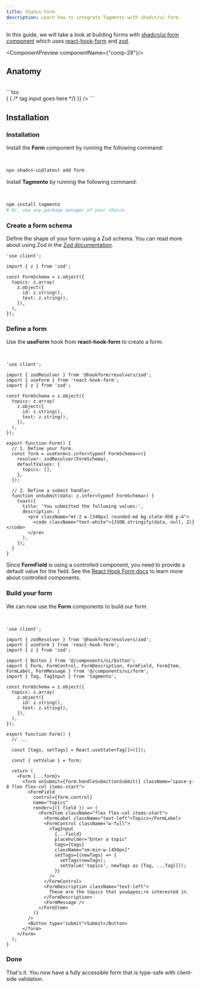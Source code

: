 ```yaml
---
title: Shadcn Form
description: Learn how to integrate Tagmento with shadcn/ui form.
---
```


<MdxPageHeader 
  title={frontmatter.title} 
  description={frontmatter.description} 
/>

In this guide, we will take a look at building forms with [shadcn/ui form component](https://ui.shadcn.com/docs/components/form) which uses [react-hook-form](https://react-hook-form.com/) and [zod](https://zod.dev).

<ComponentPreview componentName={"comp-29"}/>

## Anatomy

<br />
```tsx
<Form>
  <FormField
    control={...}
    name="..."
    render={() => (
      <FormItem>
        <FormLabel />
        <FormControl>
          { /* tag input goes here */}
        </FormControl>
        <FormDescription />
        <FormMessage />
      </FormItem>
    )}
  />
</Form>
```

## Installation

<Steps>

### Installation

Install the **Form** component by running the following command:

<br />

```bash
npx shadcn-ui@latest add form
```

Install **Tagmento** by running the following command:

<br />

```bash
npm install tagmento
# Or, use any package manager of your choice.
```

### Create a form schema

Define the shape of your form using a Zod schema. You can read more about using Zod in the [Zod documentation](https://zod.dev).

```tsx
'use client';

import { z } from 'zod';

const FormSchema = z.object({
  topics: z.array(
    z.object({
      id: z.string(),
      text: z.string(),
    }),
  ),
});
```

### Define a form

Use the **useForm** hook from **react-hook-form** to create a form.

<br />

```tsx
'use client';

import { zodResolver } from '@hookform/resolvers/zod';
import { useForm } from 'react-hook-form';
import { z } from 'zod';

const FormSchema = z.object({
  topics: z.array(
    z.object({
      id: z.string(),
      text: z.string(),
    }),
  ),
});

export function Form() {
  // 1. Define your form.
  const form = useForm<z.infer<typeof FormSchema>>({
    resolver: zodResolver(FormSchema),
    defaultValues: {
      topics: [],
    },
  });

  // 2. Define a submit handler.
  function onSubmit(data: z.infer<typeof FormSchema>) {
    toast({
      title: 'You submitted the following values:',
      description: (
        <pre className="mt-2 w-[340px] rounded-md bg-slate-950 p-4">
          <code className="text-white">{JSON.stringify(data, null, 2)}</code>
        </pre>
      ),
    });
  }
}
```

Since **FormField** is using a controlled component, you need to provide a default value for the field. See the [React Hook Form docs](https://react-hook-form.com/docs/usecontroller) to learn more about controlled components.

### Build your form

We can now use the **Form** components to build our form.

<br />

```tsx
'use client';

import { zodResolver } from '@hookform/resolvers/zod';
import { useForm } from 'react-hook-form';
import { z } from 'zod';

import { Button } from '@/components/ui/button';
import { Form, FormControl, FormDescription, FormField, FormItem, FormLabel, FormMessage } from '@/components/ui/form';
import { Tag, TagInput } from 'tagmento';

const FormSchema = z.object({
  topics: z.array(
    z.object({
      id: z.string(),
      text: z.string(),
    }),
  ),
});

export function Form() {
  // ...

  const [tags, setTags] = React.useState<Tag[]>([]);

  const { setValue } = form;

  return (
    <Form {...form}>
      <form onSubmit={form.handleSubmit(onSubmit)} className="space-y-8 flex flex-col items-start">
        <FormField
          control={form.control}
          name="topics"
          render={({ field }) => (
            <FormItem className="flex flex-col items-start">
              <FormLabel className="text-left">Topics</FormLabel>
              <FormControl className="w-full">
                <TagInput
                  {...field}
                  placeholder="Enter a topic"
                  tags={tags}
                  className="sm:min-w-[450px]"
                  setTags={(newTags) => {
                    setTags(newTags);
                    setValue('topics', newTags as [Tag, ...Tag[]]);
                  }}
                />
              </FormControl>
              <FormDescription className="text-left">
                These are the topics that you&apos;re interested in.
              </FormDescription>
              <FormMessage />
            </FormItem>
          )}
        />
        <Button type="submit">Submit</Button>
      </form>
    </Form>
  );
}
```

### Done

That's it. You now have a fully accessible form that is type-safe with client-side validation.

</Steps>
